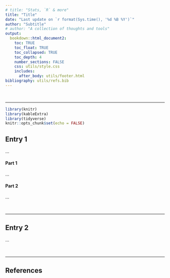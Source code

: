 ```yaml
---
# title: "Stats, `R` & more"
title: "Title"
date: "Last update on `r format(Sys.time(), '%d %B %Y')`"
author: "Subtitle"
# author: "A collection of thoughts and tools"
output: 
  bookdown::html_document2:
    toc: TRUE
    toc_float: TRUE
    toc_collapsed: TRUE
    toc_depth: 4
    number_sections: FALSE
    css: utils/style.css
    includes:
      after_body: utils/footer.html
bibliography: utils/refs.bib
---
```


<!-- START OF -->
<br>

***
<!-- DOCUMENT -->

```r
library(knitr)
library(kableExtra)
library(tidyverse)
knitr::opts_chunk$set(echo = FALSE)
```

## Entry 1

...

#### Part 1

...

#### Part 2

...

<!-- END OF -->
<br>

***
<!-- SECTION -->

## Entry 2

...

<!-- END OF -->
<br>

***
<!-- SECTION -->

## References
